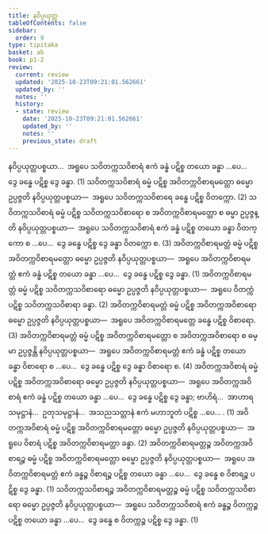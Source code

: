 ```yaml
---
title: နဝိပ္ပယုတ္တ
tableOfContents: false
sidebar:
  order: 9
type: tipitaka
basket: ab
book: p1-2
review:
  current: review
  updated: '2025-10-23T09:21:01.562661'
  updated_by: ''
  notes: ''
  history:
  - state: review
    date: '2025-10-23T09:21:01.562661'
    updated_by: ''
    notes: ''
    previous_state: draft
---
```



<ReviewStatus review={frontmatter.review} showDetails={true} />

<HypothesisAnnotation frontmatter={frontmatter} />

<DynamicBreadcrumb />

<Division number="41" book="p1-2" e="ch" v="37" p="27">

<Paragraph number="180" book="p1-2">
နဝိပ္ပယုတ္တပစ္စယာ…  အရူပေ သဝိတက္ကသဝိစာရံ ဧကံ ခန္ဓံ ပဋိစ္စ တယော ခန္ဓာ …ပေ…  ဒွေ ခန္ဓေ ပဋိစ္စ ဒွေ ခန္ဓာ. (1)
</Paragraph>

<Paragraph number="181" book="p1-2">
သဝိတက္ကသဝိစာရံ ဓမ္မံ ပဋိစ္စ အဝိတက္ကဝိစာရမတ္တော ဓမ္မော ဥပ္ပဇ္ဇတိ နဝိပ္ပယုတ္တပစ္စယာ—  အရူပေ သဝိတက္ကသဝိစာရေ ခန္ဓေ ပဋိစ္စ ဝိတက္ကော. (2)
</Paragraph>

<Paragraph number="182" book="p1-2">
သဝိတက္ကသဝိစာရံ ဓမ္မံ ပဋိစ္စ သဝိတက္ကသဝိစာရော စ အဝိတက္ကဝိစာရမတ္တော စ ဓမ္မာ ဥပ္ပဇ္ဇန္တိ နဝိပ္ပယုတ္တပစ္စယာ—  အရူပေ သဝိတက္ကသဝိစာရံ ဧကံ ခန္ဓံ ပဋိစ္စ တယော ခန္ဓာ ဝိတက္ကော စ …ပေ…  ဒွေ ခန္ဓေ ပဋိစ္စ ဒွေ ခန္ဓာ ဝိတက္ကော စ. (3)
</Paragraph>

</Division>
<Division number="42" book="p1-2" e="ch" v="37" p="27">

<Paragraph number="183" book="p1-2">
အဝိတက္ကဝိစာရမတ္တံ ဓမ္မံ ပဋိစ္စ အဝိတက္ကဝိစာရမတ္တော ဓမ္မော ဥပ္ပဇ္ဇတိ နဝိပ္ပယုတ္တပစ္စယာ—  အရူပေ အဝိတက္ကဝိစာရမတ္တံ ဧကံ ခန္ဓံ ပဋိစ္စ တယော ခန္ဓာ …ပေ…  ဒွေ ခန္ဓေ ပဋိစ္စ ဒွေ ခန္ဓာ. (1)
</Paragraph>

<Paragraph number="184" book="p1-2">
အဝိတက္ကဝိစာရမတ္တံ ဓမ္မံ ပဋိစ္စ သဝိတက္ကသဝိစာရော ဓမ္မော ဥပ္ပဇ္ဇတိ နဝိပ္ပယုတ္တပစ္စယာ—  အရူပေ ဝိတက္ကံ ပဋိစ္စ သဝိတက္ကသဝိစာရာ ခန္ဓာ. (2)
</Paragraph>

<Paragraph number="185" book="p1-2">
အဝိတက္ကဝိစာရမတ္တံ ဓမ္မံ ပဋိစ္စ အဝိတက္ကအဝိစာရော ဓမ္မော ဥပ္ပဇ္ဇတိ နဝိပ္ပယုတ္တပစ္စယာ—  အရူပေ အဝိတက္ကဝိစာရမတ္တေ ခန္ဓေ ပဋိစ္စ ဝိစာရော. (3)
</Paragraph>

<Paragraph number="186" book="p1-2">
အဝိတက္ကဝိစာရမတ္တံ ဓမ္မံ ပဋိစ္စ အဝိတက္ကဝိစာရမတ္တော စ အဝိတက္ကအဝိစာရော စ ဓမ္မာ ဥပ္ပဇ္ဇန္တိ နဝိပ္ပယုတ္တပစ္စယာ—  အရူပေ အဝိတက္ကဝိစာရမတ္တံ ဧကံ ခန္ဓံ ပဋိစ္စ တယော ခန္ဓာ ဝိစာရော စ …ပေ…  ဒွေ ခန္ဓေ ပဋိစ္စ ဒွေ ခန္ဓာ ဝိစာရော စ. (4)
</Paragraph>

<Paragraph number="187" book="p1-2">
အဝိတက္ကအဝိစာရံ ဓမ္မံ ပဋိစ္စ အဝိတက္ကအဝိစာရော ဓမ္မော ဥပ္ပဇ္ဇတိ နဝိပ္ပယုတ္တပစ္စယာ—  အရူပေ အဝိတက္ကအဝိစာရံ ဧကံ ခန္ဓံ ပဋိစ္စ တယော ခန္ဓာ …ပေ…  ဒွေ ခန္ဓေ ပဋိစ္စ ဒွေ ခန္ဓာ; ဗာဟိရံ…  အာဟာရသမုဋ္ဌာနံ…  ဥတုသမုဋ္ဌာနံ…  အသညသတ္တာနံ ဧကံ မဟာဘူတံ ပဋိစ္စ …ပေ… . (1)
</Paragraph>

<Paragraph number="188" book="p1-2">
အဝိတက္ကအဝိစာရံ ဓမ္မံ ပဋိစ္စ အဝိတက္ကဝိစာရမတ္တော ဓမ္မော ဥပ္ပဇ္ဇတိ နဝိပ္ပယုတ္တပစ္စယာ—  အရူပေ ဝိစာရံ ပဋိစ္စ အဝိတက္ကဝိစာရမတ္တာ ခန္ဓာ. (2)
</Paragraph>

<Paragraph number="189" book="p1-2">
အဝိတက္ကဝိစာရမတ္တဉ္စ အဝိတက္ကအဝိစာရဉ္စ ဓမ္မံ ပဋိစ္စ အဝိတက္ကဝိစာရမတ္တော ဓမ္မော ဥပ္ပဇ္ဇတိ နဝိပ္ပယုတ္တပစ္စယာ—  အရူပေ အဝိတက္ကဝိစာရမတ္တံ ဧကံ ခန္ဓဉ္စ ဝိစာရဉ္စ ပဋိစ္စ တယော ခန္ဓာ …ပေ…  ဒွေ ခန္ဓေ စ ဝိစာရဉ္စ ပဋိစ္စ ဒွေ ခန္ဓာ. (1)
</Paragraph>

<Paragraph number="190" book="p1-2">
သဝိတက္ကသဝိစာရဉ္စ အဝိတက္ကဝိစာရမတ္တဉ္စ ဓမ္မံ ပဋိစ္စ သဝိတက္ကသဝိစာရော ဓမ္မော ဥပ္ပဇ္ဇတိ နဝိပ္ပယုတ္တပစ္စယာ—  အရူပေ သဝိတက္ကသဝိစာရံ ဧကံ ခန္ဓဉ္စ ဝိတက္ကဉ္စ ပဋိစ္စ တယော ခန္ဓာ …ပေ…  ဒွေ ခန္ဓေ စ ဝိတက္ကဉ္စ ပဋိစ္စ ဒွေ ခန္ဓာ. (1)
</Paragraph>
</Division>